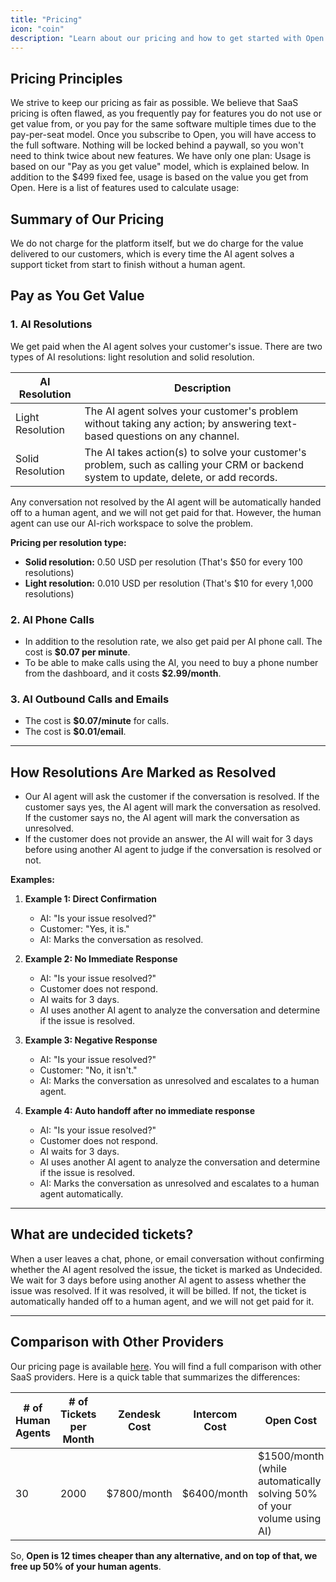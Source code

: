 ```yaml
---
title: "Pricing"
icon: "coin"
description: "Learn about our pricing and how to get started with Open."
---
```


## Pricing Principles

<AccordionGroup>
  <Accordion title="Our pricing is fair">
We strive to keep our pricing as fair as possible. We believe that SaaS pricing is often flawed, as you frequently pay for features you do not use or get value from, or you pay for the same software multiple times due to the pay-per-seat model.
  </Accordion>
  <Accordion title="You get the full software">
Once you subscribe to Open, you will have access to the full software. Nothing will be locked behind a paywall, so you won't need to think twice about new features.
  </Accordion>
  <Accordion title="Only one plan">
    We have only one plan: Usage is based on our "Pay as you get value" model, which is explained below.
  </Accordion>  
  <Accordion title="Pay as you get value">
    In addition to the $499 fixed fee, usage is based on the value you get from Open. Here is a list of features used to calculate usage:
  </Accordion>
</AccordionGroup>

## Summary of Our Pricing

We do not charge for the platform itself, but we do charge for the value delivered to our customers, which is every time the AI agent solves a support ticket from start to finish without a human agent.

## Pay as You Get Value

### 1. AI Resolutions

We get paid when the AI agent solves your customer's issue. There are two types of AI resolutions: light resolution and solid resolution.

| AI Resolution     | Description                                                                                           |
| ----------------- | ----------------------------------------------------------------------------------------------------- |
| Light Resolution  | The AI agent solves your customer's problem without taking any action; by answering text-based questions on any channel. |
| Solid Resolution  | The AI takes action(s) to solve your customer's problem, such as calling your CRM or backend system to update, delete, or add records.       |

Any conversation not resolved by the AI agent will be automatically handed off to a human agent, and we will not get paid for that. However, the human agent can use our AI-rich workspace to solve the problem.

**Pricing per resolution type:**

- **Solid resolution:** 0.50 USD per resolution (That's $50 for every 100 resolutions)
- **Light resolution:** 0.010 USD per resolution (That's $10 for every 1,000 resolutions)

### 2. AI Phone Calls

- In addition to the resolution rate, we also get paid per AI phone call. The cost is **$0.07 per minute**.
- To be able to make calls using the AI, you need to buy a phone number from the dashboard, and it costs **$2.99/month**.

### 3. AI Outbound Calls and Emails

- The cost is **$0.07/minute** for calls.
- The cost is **$0.01/email**.

---- 

## How Resolutions Are Marked as Resolved

- Our AI agent will ask the customer if the conversation is resolved. If the customer says yes, the AI agent will mark the conversation as resolved. If the customer says no, the AI agent will mark the conversation as unresolved.
- If the customer does not provide an answer, the AI will wait for 3 days before using another AI agent to judge if the conversation is resolved or not.

**Examples:**

1. **Example 1: Direct Confirmation**
   - AI: "Is your issue resolved?"
   - Customer: "Yes, it is."
   - AI: Marks the conversation as resolved.

2. **Example 2: No Immediate Response**
   - AI: "Is your issue resolved?"
   - Customer does not respond.
   - AI waits for 3 days.
   - AI uses another AI agent to analyze the conversation and determine if the issue is resolved.

3. **Example 3: Negative Response**
   - AI: "Is your issue resolved?"
   - Customer: "No, it isn't."
   - AI: Marks the conversation as unresolved and escalates to a human agent.

4. **Example 4: Auto handoff after no immediate response**
   - AI: "Is your issue resolved?"
   - Customer does not respond.
   - AI waits for 3 days.
   - AI uses another AI agent to analyze the conversation and determine if the issue is resolved.
   - AI: Marks the conversation as unresolved and escalates to a human agent automatically.

-------

## What are undecided tickets?

When a user leaves a chat, phone, or email conversation without confirming whether the AI agent resolved the issue, the ticket is marked as Undecided. We wait for 3 days before using another AI agent to assess whether the issue was resolved. If it was resolved, it will be billed. If not, the ticket is automatically handed off to a human agent, and we will not get paid for it.​


------

## Comparison with Other Providers

Our pricing page is available [here](https://open.cx/pricing). You will find a full comparison with other SaaS providers. Here is a quick table that summarizes the differences:

| # of Human Agents | # of Tickets per Month | Zendesk Cost | Intercom Cost | Open Cost |
| ----------------- | ---------------------- | ------------ | ------------- | --------- |
| 30                | 2000                   | $7800/month  | $6400/month   | $1500/month (while automatically solving 50% of your volume using AI) |

So, **Open is 12 times cheaper than any alternative, and on top of that, we free up 50% of your human agents**.